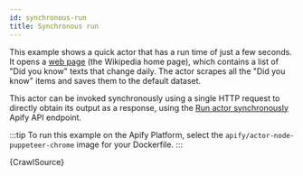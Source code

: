 ```yaml
---
id: synchronous-run
title: Synchronous run
---
```




This example shows a quick actor that has a run time of just a few seconds.
It opens a [web page](https://en.wikipedia.org) (the Wikipedia home page), which contains a list of "Did you know"
texts that change daily. The actor scrapes all the "Did you know" items and saves them to the default dataset.

This actor can be invoked synchronously using a single HTTP request to directly obtain its output
as a response, using the
[Run actor synchronously](https://apify.com/docs/api/v2#/reference/actors/run-actor-synchronously/without-input)
Apify API endpoint.

:::tip
To run this example on the Apify Platform, select the `apify/actor-node-puppeteer-chrome` image for your Dockerfile.
:::

<CodeBlock className="language-js">
	{CrawlSource}
</CodeBlock>
